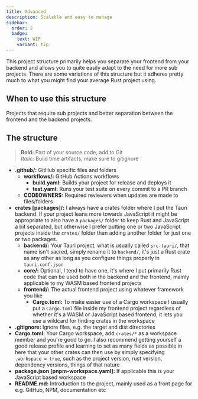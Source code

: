 ```yaml
---
title: Advanced
description: Scalable and easy to manage
sidebar:
  order: 2
  badge:
    text: WIP
    variant: tip
---
```



<SimonSays>
This project structure primarily helps you separate your frontend from your backend and allows you to quite easily adapt to the need for more sub projects. There are some variations of this structure but it adheres pretty much to what you might find your average Rust project using.
</SimonSays>

## When to use this structure

Projects that require sub projects and better separation between the frontend and the backend projects.

## The structure

> **Bold:** Part of your source code, add to Git<br/>
> *Italic:* Build time artifacts, make sure to gitignore

- **.github/:** GitHub specific files and folders
  - **workflows/:** GitHub Actions workflows
    - **build.yaml:** Builds your project for release and deploys it
    - **test.yaml:** Runs your test suite on every commit to a PR branch
  - **CODEOWNERS:** Required reviewers when updates are made to files/folders
- **crates [packages]/:** I always have a crates folder where I put the Tauri backend. If your project leans more towards JavaScript it might be appropriate to also have a `packages/` folder to keep Rust and JavaScript a bit separated, but otherwise I prefer putting one or two JavaScript projects inside the `crates/` folder than adding another folder for just one or two packages.
  - **backend/:** Your Tauri project, what is usually called `src-tauri/`, that name isn't sacred, simply rename it to `backend/`, it's just a Rust crate as any other as long as you configure things properly in `tauri.conf.json`
  - **core/:** Optional, I tend to have one, it's where I put primarily Rust code that can be used both in the backend and the frontend, mainly applicable to my WASM based frontend projects
  - **frontend/:** The actual frontend project using whatever framework you like
    - **Cargo.toml:** To make easier use of a Cargo workspace I usually put a `Cargo.toml` file inside my frontend project regardless of whether it's a WASM or JavaScript based frontend, it lets you use a wildcard for finding crates in the workspace
- **.gitignore:** Ignore files, e.g. the target and dist directories
- **Cargo.toml:** Your Cargo workspace, add `crates/*` as a workspace member and you're good to go. I also recommend getting yourself a good release profile and learning to set as many fields as possible in here that your other crates can then use by simply specifying `.workspace = true`, such as the project version, rust version, dependency versions, things of that nature
- **package.json [pnpm-workspace.yaml]:** If applicable this is your JavaScript based workspace
- **README.md:** Introduction to the project, mainly used as a front page for e.g. GitHub, NPM, documentation etc

